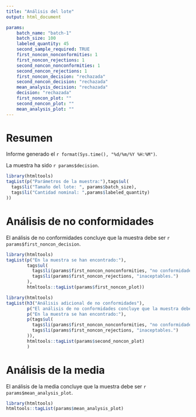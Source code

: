 ```yaml
---
title: "Análisis del lote"
output: html_document

params: 
    batch_name: "batch-1"
    batch_size: 100
    labeled_quantity: 45
    second_sample_required: TRUE
    first_noncon_nonconformities: 1
    first_noncon_rejections: 1
    second_noncon_nonconformities: 1
    second_noncon_rejections: 1
    first_noncon_decision: "rechazada"
    second_noncon_decision: "rechazada"
    mean_analysis_decision: "rechazada"
    decision: "rechazada"
    first_noncon_plot: ""
    second_noncon_plot: ""
    mean_analysis_plot: ""
---
```


# Resumen

Informe generado el `r format(Sys.time(), "%d/%m/%Y %H:%M")`.

La muestra ha sido `r params$decision`.

```r
library(htmltools)
tagList(p("Parámetros de la muestra:"),tags$ul(
  tags$li("Tamaño del lote: ", params$batch_size),
  tags$li("Cantidad nominal: ",params$labeled_quantity)
))
```

# Análisis de no conformidades
El análisis de no conformidades concluye que la muestra debe ser `r params$first_noncon_decision`.

```r
library(htmltools)
tagList(p("En la muestra se han encontrado:"),
        tags$ul(
          tags$li(params$first_noncon_nonconformities, "no conformidades"),
          tags$li(params$first_noncon_rejections, "inaceptables.")
        ),
        htmltools::tagList(params$first_noncon_plot))
```

```r
library(htmltools)
tagList(h3("Análisis adicional de no conformidades"),
        p("El análisis de no conformidades concluye que la muestra debe ser", params$second_noncon_decision),
        p("En la muestra se han encontrado:"),
        p(tags$ul(
          tags$li(params$first_noncon_nonconformities, "no conformidades"),
          tags$li(params$first_noncon_rejections, "inaceptables.")
        )),
        htmltools::tagList(params$second_noncon_plot)
        )
```

# Análisis de la media
El análisis de la media concluye que la muestra debe ser `r params$mean_analysis_plot`.

```r
library(htmltools)
htmltools::tagList(params$mean_analysis_plot)
```
